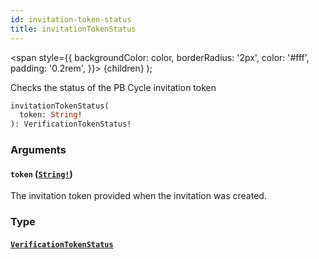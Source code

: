 ```yaml
---
id: invitation-token-status
title: invitationTokenStatus
---
```


<span
style={{
      backgroundColor: color,
      borderRadius: '2px',
      color: '#fff',
      padding: '0.2rem',
    }}>
{children}
</span>
);

Checks the status of the PB Cycle invitation token

```graphql
invitationTokenStatus(
  token: String!
): VerificationTokenStatus!

```

### Arguments

#### `token` ([`String!`](/docs/api/scalars/string))

The invitation token provided when the invitation was created.

### Type

#### [`VerificationTokenStatus`](/docs/api/objects/verification-token-status)
